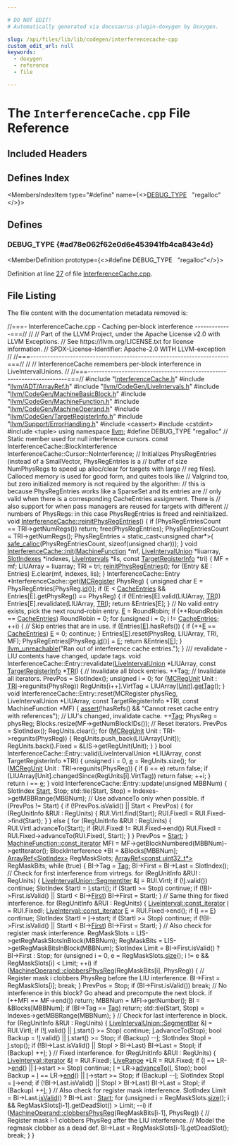 ```yaml
---

# DO NOT EDIT!
# Automatically generated via docusaurus-plugin-doxygen by Doxygen.

slug: /api/files/lib/lib/codegen/interferencecache-cpp
custom_edit_url: null
keywords:
  - doxygen
  - reference
  - file

---
```





# The `InterferenceCache.cpp` File Reference

<DoxygenPage pluginConfig={pluginConfig}>



## Included Headers

<IncludesList>
<IncludesListItem
  filePath="InterferenceCache.h"
  permalink="/docs/api/files/lib/lib/codegen/interferencecache-h"
  isLocal="true" />
<IncludesListItem
  filePath="llvm/ADT/ArrayRef.h"
  permalink="/docs/api/files/include/include/llvm/include/llvm/adt/arrayref-h"
  isLocal="true" />
<IncludesListItem
  filePath="llvm/CodeGen/LiveIntervals.h"
  permalink="/docs/api/files/include/include/llvm/include/llvm/codegen/liveintervals-h"
  isLocal="true" />
<IncludesListItem
  filePath="llvm/CodeGen/MachineBasicBlock.h"
  permalink="/docs/api/files/include/include/llvm/include/llvm/codegen/machinebasicblock-h"
  isLocal="true" />
<IncludesListItem
  filePath="llvm/CodeGen/MachineFunction.h"
  permalink="/docs/api/files/include/include/llvm/include/llvm/codegen/machinefunction-h"
  isLocal="true" />
<IncludesListItem
  filePath="llvm/CodeGen/MachineOperand.h"
  permalink="/docs/api/files/include/include/llvm/include/llvm/codegen/machineoperand-h"
  isLocal="true" />
<IncludesListItem
  filePath="llvm/CodeGen/TargetRegisterInfo.h"
  permalink="/docs/api/files/include/include/llvm/include/llvm/codegen/targetregisterinfo-h"
  isLocal="true" />
<IncludesListItem
  filePath="llvm/Support/ErrorHandling.h"
  permalink="/docs/api/files/include/include/llvm/include/llvm/support/errorhandling-h"
  isLocal="true" />
<IncludesListItem
  filePath="cassert"
  permalink=""
  isLocal="false" />
<IncludesListItem
  filePath="cstdint"
  permalink=""
  isLocal="false" />
<IncludesListItem
  filePath="tuple"
  permalink=""
  isLocal="false" />
</IncludesList>

## Defines Index

<MembersIndex>

<MembersIndexItem
  type="#define"
  name={<><a href="#ad78e062f62e0d6e453941fb4ca843e4d">DEBUG&#95;TYPE</a>&nbsp;&nbsp;&nbsp;&quot;regalloc&quot;</>}>
</MembersIndexItem>

</MembersIndex>


<SectionDefinition>

## Defines

### DEBUG&#95;TYPE {#ad78e062f62e0d6e453941fb4ca843e4d}

<MemberDefinition
  prototype={<>#define DEBUG&#95;TYPE&nbsp;&nbsp;&nbsp;&quot;regalloc&quot;</>}>

Definition at line <a href="#l00027">27</a> of file <a href="/docs/api/files/lib/lib/codegen/interferencecache-cpp">InterferenceCache.cpp</a>.
</MemberDefinition>

</SectionDefinition>

## File Listing

The file content with the documentation metadata removed is:

<ProgramListing>

<Link id="l00001" /><CodeLine lineNumber="1"><Highlight kind="comment">//===- InterferenceCache.cpp - Caching per-block interference -------------===//</Highlight><Highlight kind="normal"></Highlight></CodeLine>
<Link id="l00002" /><CodeLine lineNumber="2"><Highlight kind="normal"></Highlight><Highlight kind="comment">//</Highlight><Highlight kind="normal"></Highlight></CodeLine>
<Link id="l00003" /><CodeLine lineNumber="3"><Highlight kind="normal"></Highlight><Highlight kind="comment">// Part of the LLVM Project, under the Apache License v2.0 with LLVM Exceptions.</Highlight><Highlight kind="normal"></Highlight></CodeLine>
<Link id="l00004" /><CodeLine lineNumber="4"><Highlight kind="normal"></Highlight><Highlight kind="comment">// See https://llvm.org/LICENSE.txt for license information.</Highlight><Highlight kind="normal"></Highlight></CodeLine>
<Link id="l00005" /><CodeLine lineNumber="5"><Highlight kind="normal"></Highlight><Highlight kind="comment">// SPDX-License-Identifier: Apache-2.0 WITH LLVM-exception</Highlight><Highlight kind="normal"></Highlight></CodeLine>
<Link id="l00006" /><CodeLine lineNumber="6"><Highlight kind="normal"></Highlight><Highlight kind="comment">//</Highlight><Highlight kind="normal"></Highlight></CodeLine>
<Link id="l00007" /><CodeLine lineNumber="7"><Highlight kind="normal"></Highlight><Highlight kind="comment">//===----------------------------------------------------------------------===//</Highlight><Highlight kind="normal"></Highlight></CodeLine>
<Link id="l00008" /><CodeLine lineNumber="8"><Highlight kind="normal"></Highlight><Highlight kind="comment">//</Highlight><Highlight kind="normal"></Highlight></CodeLine>
<Link id="l00009" /><CodeLine lineNumber="9"><Highlight kind="normal"></Highlight><Highlight kind="comment">// InterferenceCache remembers per-block interference in LiveIntervalUnions.</Highlight><Highlight kind="normal"></Highlight></CodeLine>
<Link id="l00010" /><CodeLine lineNumber="10"><Highlight kind="normal"></Highlight><Highlight kind="comment">//</Highlight><Highlight kind="normal"></Highlight></CodeLine>
<Link id="l00011" /><CodeLine lineNumber="11"><Highlight kind="normal"></Highlight><Highlight kind="comment">//===----------------------------------------------------------------------===//</Highlight><Highlight kind="normal"></Highlight></CodeLine>
<Link id="l00012" /><CodeLine lineNumber="12"><Highlight kind="normal"></Highlight></CodeLine>
<Link id="l00013" /><CodeLine lineNumber="13"><Highlight kind="normal"></Highlight><Highlight kind="preprocessor">#include &quot;<a href="/docs/api/files/lib/lib/codegen/interferencecache-h">InterferenceCache.h</a>&quot;</Highlight><Highlight kind="normal"></Highlight></CodeLine>
<Link id="l00014" /><CodeLine lineNumber="14"><Highlight kind="normal"></Highlight><Highlight kind="preprocessor">#include &quot;<a href="/docs/api/files/include/include/llvm/include/llvm/adt/arrayref-h">llvm/ADT/ArrayRef.h</a>&quot;</Highlight><Highlight kind="normal"></Highlight></CodeLine>
<Link id="l00015" /><CodeLine lineNumber="15"><Highlight kind="normal"></Highlight><Highlight kind="preprocessor">#include &quot;<a href="/docs/api/files/include/include/llvm/include/llvm/codegen/liveintervals-h">llvm/CodeGen/LiveIntervals.h</a>&quot;</Highlight><Highlight kind="normal"></Highlight></CodeLine>
<Link id="l00016" /><CodeLine lineNumber="16"><Highlight kind="normal"></Highlight><Highlight kind="preprocessor">#include &quot;<a href="/docs/api/files/include/include/llvm/include/llvm/codegen/machinebasicblock-h">llvm/CodeGen/MachineBasicBlock.h</a>&quot;</Highlight><Highlight kind="normal"></Highlight></CodeLine>
<Link id="l00017" /><CodeLine lineNumber="17"><Highlight kind="normal"></Highlight><Highlight kind="preprocessor">#include &quot;<a href="/docs/api/files/include/include/llvm/include/llvm/codegen/machinefunction-h">llvm/CodeGen/MachineFunction.h</a>&quot;</Highlight><Highlight kind="normal"></Highlight></CodeLine>
<Link id="l00018" /><CodeLine lineNumber="18"><Highlight kind="normal"></Highlight><Highlight kind="preprocessor">#include &quot;<a href="/docs/api/files/include/include/llvm/include/llvm/codegen/machineoperand-h">llvm/CodeGen/MachineOperand.h</a>&quot;</Highlight><Highlight kind="normal"></Highlight></CodeLine>
<Link id="l00019" /><CodeLine lineNumber="19"><Highlight kind="normal"></Highlight><Highlight kind="preprocessor">#include &quot;<a href="/docs/api/files/include/include/llvm/include/llvm/codegen/targetregisterinfo-h">llvm/CodeGen/TargetRegisterInfo.h</a>&quot;</Highlight><Highlight kind="normal"></Highlight></CodeLine>
<Link id="l00020" /><CodeLine lineNumber="20"><Highlight kind="normal"></Highlight><Highlight kind="preprocessor">#include &quot;<a href="/docs/api/files/include/include/llvm/include/llvm/support/errorhandling-h">llvm/Support/ErrorHandling.h</a>&quot;</Highlight><Highlight kind="normal"></Highlight></CodeLine>
<Link id="l00021" /><CodeLine lineNumber="21"><Highlight kind="normal"></Highlight><Highlight kind="preprocessor">#include &lt;cassert&gt;</Highlight><Highlight kind="normal"></Highlight></CodeLine>
<Link id="l00022" /><CodeLine lineNumber="22"><Highlight kind="normal"></Highlight><Highlight kind="preprocessor">#include &lt;cstdint&gt;</Highlight><Highlight kind="normal"></Highlight></CodeLine>
<Link id="l00023" /><CodeLine lineNumber="23"><Highlight kind="normal"></Highlight><Highlight kind="preprocessor">#include &lt;tuple&gt;</Highlight><Highlight kind="normal"></Highlight></CodeLine>
<Link id="l00024" /><CodeLine lineNumber="24"><Highlight kind="normal"></Highlight></CodeLine>
<Link id="l00025" /><CodeLine lineNumber="25"><Highlight kind="normal"></Highlight><Highlight kind="keyword">using namespace </Highlight><Highlight kind="normal"><a href="/docs/api/namespaces/llvm">llvm</a>;</Highlight></CodeLine>
<Link id="l00026" /><CodeLine lineNumber="26"><Highlight kind="normal"></Highlight></CodeLine>
<Link id="l00027" /><CodeLine lineNumber="27" lineLink="#ad78e062f62e0d6e453941fb4ca843e4d"><Highlight kind="normal"></Highlight><Highlight kind="preprocessor">#define DEBUG&#95;TYPE &quot;regalloc&quot;</Highlight><Highlight kind="normal"></Highlight></CodeLine>
<Link id="l00028" /><CodeLine lineNumber="28"><Highlight kind="normal"></Highlight></CodeLine>
<Link id="l00029" /><CodeLine lineNumber="29"><Highlight kind="normal"></Highlight><Highlight kind="comment">// Static member used for null interference cursors.</Highlight><Highlight kind="normal"></Highlight></CodeLine>
<Link id="l00030" /><CodeLine lineNumber="30"><Highlight kind="normal"></Highlight><Highlight kind="keyword">const</Highlight><Highlight kind="normal"> InterferenceCache::BlockInterference</Highlight></CodeLine>
<Link id="l00031" /><CodeLine lineNumber="31"><Highlight kind="normal">    InterferenceCache::Cursor::NoInterference;</Highlight></CodeLine>
<Link id="l00032" /><CodeLine lineNumber="32"><Highlight kind="normal"></Highlight></CodeLine>
<Link id="l00033" /><CodeLine lineNumber="33"><Highlight kind="normal"></Highlight><Highlight kind="comment">// Initializes PhysRegEntries (instead of a SmallVector, PhysRegEntries is a</Highlight><Highlight kind="normal"></Highlight></CodeLine>
<Link id="l00034" /><CodeLine lineNumber="34"><Highlight kind="normal"></Highlight><Highlight kind="comment">// buffer of size NumPhysRegs to speed up alloc/clear for targets with large</Highlight><Highlight kind="normal"></Highlight></CodeLine>
<Link id="l00035" /><CodeLine lineNumber="35"><Highlight kind="normal"></Highlight><Highlight kind="comment">// reg files). Calloced memory is used for good form, and quites tools like</Highlight><Highlight kind="normal"></Highlight></CodeLine>
<Link id="l00036" /><CodeLine lineNumber="36"><Highlight kind="normal"></Highlight><Highlight kind="comment">// Valgrind too, but zero initialized memory is not required by the algorithm:</Highlight><Highlight kind="normal"></Highlight></CodeLine>
<Link id="l00037" /><CodeLine lineNumber="37"><Highlight kind="normal"></Highlight><Highlight kind="comment">// this is because PhysRegEntries works like a SparseSet and its entries are</Highlight><Highlight kind="normal"></Highlight></CodeLine>
<Link id="l00038" /><CodeLine lineNumber="38"><Highlight kind="normal"></Highlight><Highlight kind="comment">// only valid when there is a corresponding CacheEntries assignment. There is</Highlight><Highlight kind="normal"></Highlight></CodeLine>
<Link id="l00039" /><CodeLine lineNumber="39"><Highlight kind="normal"></Highlight><Highlight kind="comment">// also support for when pass managers are reused for targets with different</Highlight><Highlight kind="normal"></Highlight></CodeLine>
<Link id="l00040" /><CodeLine lineNumber="40"><Highlight kind="normal"></Highlight><Highlight kind="comment">// numbers of PhysRegs: in this case PhysRegEntries is freed and reinitialized.</Highlight><Highlight kind="normal"></Highlight></CodeLine>
<Link id="l00041" /><CodeLine lineNumber="41" lineLink="/docs/api/classes/llvm/interferencecache/#af1a19bc192cf5ea4d588d0113d21da70"><Highlight kind="normal"></Highlight><Highlight kind="keywordtype">void</Highlight><Highlight kind="normal"> <a href="/docs/api/classes/llvm/interferencecache/#af1a19bc192cf5ea4d588d0113d21da70">InterferenceCache::reinitPhysRegEntries</a>() &#123;</Highlight></CodeLine>
<Link id="l00042" /><CodeLine lineNumber="42"><Highlight kind="normal">  </Highlight><Highlight kind="keywordflow">if</Highlight><Highlight kind="normal"> (PhysRegEntriesCount == TRI-&gt;getNumRegs()) </Highlight><Highlight kind="keywordflow">return</Highlight><Highlight kind="normal">;</Highlight></CodeLine>
<Link id="l00043" /><CodeLine lineNumber="43"><Highlight kind="normal">  free(PhysRegEntries);</Highlight></CodeLine>
<Link id="l00044" /><CodeLine lineNumber="44"><Highlight kind="normal">  PhysRegEntriesCount = TRI-&gt;getNumRegs();</Highlight></CodeLine>
<Link id="l00045" /><CodeLine lineNumber="45"><Highlight kind="normal">  PhysRegEntries = </Highlight><Highlight kind="keyword">static&#95;cast&lt;</Highlight><Highlight kind="keywordtype">unsigned</Highlight><Highlight kind="normal"> </Highlight><Highlight kind="keywordtype">char</Highlight><Highlight kind="normal">&#42;</Highlight><Highlight kind="keyword">&gt;</Highlight><Highlight kind="normal">(</Highlight></CodeLine>
<Link id="l00046" /><CodeLine lineNumber="46"><Highlight kind="normal">      <a href="/docs/api/namespaces/llvm/#a53b2f25342c49b78f06fbec9cf7fe644">safe&#95;calloc</a>(PhysRegEntriesCount, </Highlight><Highlight kind="keyword">sizeof</Highlight><Highlight kind="normal">(</Highlight><Highlight kind="keywordtype">unsigned</Highlight><Highlight kind="normal"> </Highlight><Highlight kind="keywordtype">char</Highlight><Highlight kind="normal">)));</Highlight></CodeLine>
<Link id="l00047" /><CodeLine lineNumber="47"><Highlight kind="normal">&#125;</Highlight></CodeLine>
<Link id="l00048" /><CodeLine lineNumber="48"><Highlight kind="normal"></Highlight></CodeLine>
<Link id="l00049" /><CodeLine lineNumber="49" lineLink="/docs/api/classes/llvm/interferencecache/#ab38709b6381c94c86009803845a1012d"><Highlight kind="normal"></Highlight><Highlight kind="keywordtype">void</Highlight><Highlight kind="normal"> <a href="/docs/api/classes/llvm/interferencecache/#ab38709b6381c94c86009803845a1012d">InterferenceCache::init</a>(<a href="/docs/api/classes/llvm/machinefunction">MachineFunction</a> &#42;mf,</Highlight></CodeLine>
<Link id="l00050" /><CodeLine lineNumber="50"><Highlight kind="normal">                             <a href="/docs/api/classes/llvm/liveintervalunion">LiveIntervalUnion</a> &#42;liuarray,</Highlight></CodeLine>
<Link id="l00051" /><CodeLine lineNumber="51"><Highlight kind="normal">                             <a href="/docs/api/classes/llvm/slotindexes">SlotIndexes</a> &#42;indexes,</Highlight></CodeLine>
<Link id="l00052" /><CodeLine lineNumber="52"><Highlight kind="normal">                             <a href="/docs/api/classes/llvm/liveintervals">LiveIntervals</a> &#42;lis,</Highlight></CodeLine>
<Link id="l00053" /><CodeLine lineNumber="53"><Highlight kind="normal">                             </Highlight><Highlight kind="keyword">const</Highlight><Highlight kind="normal"> <a href="/docs/api/classes/llvm/targetregisterinfo">TargetRegisterInfo</a> &#42;tri) &#123;</Highlight></CodeLine>
<Link id="l00054" /><CodeLine lineNumber="54"><Highlight kind="normal">  MF = mf;</Highlight></CodeLine>
<Link id="l00055" /><CodeLine lineNumber="55"><Highlight kind="normal">  LIUArray = liuarray;</Highlight></CodeLine>
<Link id="l00056" /><CodeLine lineNumber="56"><Highlight kind="normal">  TRI = tri;</Highlight></CodeLine>
<Link id="l00057" /><CodeLine lineNumber="57"><Highlight kind="normal">  <a href="/docs/api/classes/llvm/interferencecache/#af1a19bc192cf5ea4d588d0113d21da70">reinitPhysRegEntries</a>();</Highlight></CodeLine>
<Link id="l00058" /><CodeLine lineNumber="58"><Highlight kind="normal">  </Highlight><Highlight kind="keywordflow">for</Highlight><Highlight kind="normal"> (Entry &amp;E : Entries)</Highlight></CodeLine>
<Link id="l00059" /><CodeLine lineNumber="59"><Highlight kind="normal">    E.clear(mf, indexes, lis);</Highlight></CodeLine>
<Link id="l00060" /><CodeLine lineNumber="60"><Highlight kind="normal">&#125;</Highlight></CodeLine>
<Link id="l00061" /><CodeLine lineNumber="61"><Highlight kind="normal"></Highlight></CodeLine>
<Link id="l00062" /><CodeLine lineNumber="62"><Highlight kind="normal">InterferenceCache::Entry &#42;InterferenceCache::get(<a href="/docs/api/classes/llvm/mcregister">MCRegister</a> PhysReg) &#123;</Highlight></CodeLine>
<Link id="l00063" /><CodeLine lineNumber="63"><Highlight kind="normal">  </Highlight><Highlight kind="keywordtype">unsigned</Highlight><Highlight kind="normal"> </Highlight><Highlight kind="keywordtype">char</Highlight><Highlight kind="normal"> E = PhysRegEntries&#91;PhysReg.<a href="/docs/api/classes/llvm/mcregister/#af8403cc977c65b910e618ebcb6a12c32">id</a>()&#93;;</Highlight></CodeLine>
<Link id="l00064" /><CodeLine lineNumber="64"><Highlight kind="normal">  </Highlight><Highlight kind="keywordflow">if</Highlight><Highlight kind="normal"> (E &lt; <a href="/docs/api/files/lib/lib/transforms/lib/transforms/utils/codelayout-cpp/#af31ae8dde941bfd375efe1a73c3fe173">CacheEntries</a> &amp;&amp; Entries&#91;E&#93;.getPhysReg() == PhysReg) &#123;</Highlight></CodeLine>
<Link id="l00065" /><CodeLine lineNumber="65"><Highlight kind="normal">    </Highlight><Highlight kind="keywordflow">if</Highlight><Highlight kind="normal"> (!Entries&#91;E&#93;.valid(LIUArray, <a href="/docs/api/files/lib/lib/codegen/machinesink-cpp/#a0f36ed1bc17fc1aa97fe291c439a0698">TRI</a>))</Highlight></CodeLine>
<Link id="l00066" /><CodeLine lineNumber="66"><Highlight kind="normal">      Entries&#91;E&#93;.revalidate(LIUArray, <a href="/docs/api/files/lib/lib/codegen/machinesink-cpp/#a0f36ed1bc17fc1aa97fe291c439a0698">TRI</a>);</Highlight></CodeLine>
<Link id="l00067" /><CodeLine lineNumber="67"><Highlight kind="normal">    </Highlight><Highlight kind="keywordflow">return</Highlight><Highlight kind="normal"> &amp;Entries&#91;E&#93;;</Highlight></CodeLine>
<Link id="l00068" /><CodeLine lineNumber="68"><Highlight kind="normal">  &#125;</Highlight></CodeLine>
<Link id="l00069" /><CodeLine lineNumber="69"><Highlight kind="normal">  </Highlight><Highlight kind="comment">// No valid entry exists, pick the next round-robin entry.</Highlight><Highlight kind="normal"></Highlight></CodeLine>
<Link id="l00070" /><CodeLine lineNumber="70"><Highlight kind="normal">  <a href="/docs/api/files/lib/lib/ir/builtingcs-cpp/#abb2b3a60ccc38a28239e19a1646e0c8a">E</a> = RoundRobin;</Highlight></CodeLine>
<Link id="l00071" /><CodeLine lineNumber="71"><Highlight kind="normal">  </Highlight><Highlight kind="keywordflow">if</Highlight><Highlight kind="normal"> (++RoundRobin == <a href="/docs/api/files/lib/lib/transforms/lib/transforms/utils/codelayout-cpp/#af31ae8dde941bfd375efe1a73c3fe173">CacheEntries</a>)</Highlight></CodeLine>
<Link id="l00072" /><CodeLine lineNumber="72"><Highlight kind="normal">    RoundRobin = 0;</Highlight></CodeLine>
<Link id="l00073" /><CodeLine lineNumber="73"><Highlight kind="normal">  </Highlight><Highlight kind="keywordflow">for</Highlight><Highlight kind="normal"> (</Highlight><Highlight kind="keywordtype">unsigned</Highlight><Highlight kind="normal"> i = 0; i != <a href="/docs/api/files/lib/lib/transforms/lib/transforms/utils/codelayout-cpp/#af31ae8dde941bfd375efe1a73c3fe173">CacheEntries</a>; ++i) &#123;</Highlight></CodeLine>
<Link id="l00074" /><CodeLine lineNumber="74"><Highlight kind="normal">    </Highlight><Highlight kind="comment">// Skip entries that are in use.</Highlight><Highlight kind="normal"></Highlight></CodeLine>
<Link id="l00075" /><CodeLine lineNumber="75"><Highlight kind="normal">    </Highlight><Highlight kind="keywordflow">if</Highlight><Highlight kind="normal"> (Entries&#91;<a href="/docs/api/files/lib/lib/ir/builtingcs-cpp/#abb2b3a60ccc38a28239e19a1646e0c8a">E</a>&#93;.hasRefs()) &#123;</Highlight></CodeLine>
<Link id="l00076" /><CodeLine lineNumber="76"><Highlight kind="normal">      </Highlight><Highlight kind="keywordflow">if</Highlight><Highlight kind="normal"> (++<a href="/docs/api/files/lib/lib/ir/builtingcs-cpp/#abb2b3a60ccc38a28239e19a1646e0c8a">E</a> == <a href="/docs/api/files/lib/lib/transforms/lib/transforms/utils/codelayout-cpp/#af31ae8dde941bfd375efe1a73c3fe173">CacheEntries</a>)</Highlight></CodeLine>
<Link id="l00077" /><CodeLine lineNumber="77"><Highlight kind="normal">        <a href="/docs/api/files/lib/lib/ir/builtingcs-cpp/#abb2b3a60ccc38a28239e19a1646e0c8a">E</a> = 0;</Highlight></CodeLine>
<Link id="l00078" /><CodeLine lineNumber="78"><Highlight kind="normal">      </Highlight><Highlight kind="keywordflow">continue</Highlight><Highlight kind="normal">;</Highlight></CodeLine>
<Link id="l00079" /><CodeLine lineNumber="79"><Highlight kind="normal">    &#125;</Highlight></CodeLine>
<Link id="l00080" /><CodeLine lineNumber="80"><Highlight kind="normal">    Entries&#91;<a href="/docs/api/files/lib/lib/ir/builtingcs-cpp/#abb2b3a60ccc38a28239e19a1646e0c8a">E</a>&#93;.reset(PhysReg, LIUArray, TRI, MF);</Highlight></CodeLine>
<Link id="l00081" /><CodeLine lineNumber="81"><Highlight kind="normal">    PhysRegEntries&#91;PhysReg.<a href="/docs/api/classes/llvm/mcregister/#af8403cc977c65b910e618ebcb6a12c32">id</a>()&#93; = <a href="/docs/api/files/lib/lib/ir/builtingcs-cpp/#abb2b3a60ccc38a28239e19a1646e0c8a">E</a>;</Highlight></CodeLine>
<Link id="l00082" /><CodeLine lineNumber="82"><Highlight kind="normal">    </Highlight><Highlight kind="keywordflow">return</Highlight><Highlight kind="normal"> &amp;Entries&#91;<a href="/docs/api/files/lib/lib/ir/builtingcs-cpp/#abb2b3a60ccc38a28239e19a1646e0c8a">E</a>&#93;;</Highlight></CodeLine>
<Link id="l00083" /><CodeLine lineNumber="83"><Highlight kind="normal">  &#125;</Highlight></CodeLine>
<Link id="l00084" /><CodeLine lineNumber="84"><Highlight kind="normal">  <a href="/docs/api/files/include/include/llvm/include/llvm/support/errorhandling-h/#ace243f5c25697a1107cce46626b3dc94">llvm&#95;unreachable</a>(</Highlight><Highlight kind="stringliteral">&quot;Ran out of interference cache entries.&quot;</Highlight><Highlight kind="normal">);</Highlight></CodeLine>
<Link id="l00085" /><CodeLine lineNumber="85"><Highlight kind="normal">&#125;</Highlight></CodeLine>
<Link id="l00086" /><CodeLine lineNumber="86"><Highlight kind="normal"></Highlight><Highlight kind="comment"></Highlight></CodeLine>
<Link id="l00087" /><CodeLine lineNumber="87"><Highlight kind="comment">/// revalidate - LIU contents have changed, update tags.</Highlight><Highlight kind="normal"></Highlight></CodeLine>
<Link id="l00088" /><CodeLine lineNumber="88"><Highlight kind="normal"></Highlight><Highlight kind="keywordtype">void</Highlight><Highlight kind="normal"> InterferenceCache::Entry::revalidate(<a href="/docs/api/classes/llvm/liveintervalunion">LiveIntervalUnion</a> &#42;LIUArray,</Highlight></CodeLine>
<Link id="l00089" /><CodeLine lineNumber="89"><Highlight kind="normal">                                          </Highlight><Highlight kind="keyword">const</Highlight><Highlight kind="normal"> <a href="/docs/api/classes/llvm/targetregisterinfo">TargetRegisterInfo</a> &#42;<a href="/docs/api/files/lib/lib/codegen/machinesink-cpp/#a0f36ed1bc17fc1aa97fe291c439a0698">TRI</a>) &#123;</Highlight></CodeLine>
<Link id="l00090" /><CodeLine lineNumber="90"><Highlight kind="normal">  </Highlight><Highlight kind="comment">// Invalidate all block entries.</Highlight><Highlight kind="normal"></Highlight></CodeLine>
<Link id="l00091" /><CodeLine lineNumber="91"><Highlight kind="normal">  ++Tag;</Highlight></CodeLine>
<Link id="l00092" /><CodeLine lineNumber="92"><Highlight kind="normal">  </Highlight><Highlight kind="comment">// Invalidate all iterators.</Highlight><Highlight kind="normal"></Highlight></CodeLine>
<Link id="l00093" /><CodeLine lineNumber="93"><Highlight kind="normal">  PrevPos = SlotIndex();</Highlight></CodeLine>
<Link id="l00094" /><CodeLine lineNumber="94"><Highlight kind="normal">  </Highlight><Highlight kind="keywordtype">unsigned</Highlight><Highlight kind="normal"> i = 0;</Highlight></CodeLine>
<Link id="l00095" /><CodeLine lineNumber="95"><Highlight kind="normal">  </Highlight><Highlight kind="keywordflow">for</Highlight><Highlight kind="normal"> (<a href="/docs/api/namespaces/llvm/#a8adc81fee7f9e66260dd2b626660c9c9">MCRegUnit</a> Unit : <a href="/docs/api/files/lib/lib/codegen/machinesink-cpp/#a0f36ed1bc17fc1aa97fe291c439a0698">TRI</a>-&gt;regunits(PhysReg))</Highlight></CodeLine>
<Link id="l00096" /><CodeLine lineNumber="96"><Highlight kind="normal">    RegUnits&#91;i++&#93;.VirtTag = LIUArray&#91;<a href="/docs/api/namespaces/anonymous-rustdemangle-cpp-/#a76a6de3bfe4b34e80479b5139aae1ab7a19c562a36aeb455d09534f93b4f5236f">Unit</a>&#93;.<a href="/docs/api/classes/llvm/liveintervalunion/#a9c0a608cb0e8173b6521c236f9b52740">getTag</a>();</Highlight></CodeLine>
<Link id="l00097" /><CodeLine lineNumber="97"><Highlight kind="normal">&#125;</Highlight></CodeLine>
<Link id="l00098" /><CodeLine lineNumber="98"><Highlight kind="normal"></Highlight></CodeLine>
<Link id="l00099" /><CodeLine lineNumber="99"><Highlight kind="normal"></Highlight><Highlight kind="keywordtype">void</Highlight><Highlight kind="normal"> InterferenceCache::Entry::reset(MCRegister physReg,</Highlight></CodeLine>
<Link id="l00100" /><CodeLine lineNumber="100"><Highlight kind="normal">                                     LiveIntervalUnion &#42;LIUArray,</Highlight></CodeLine>
<Link id="l00101" /><CodeLine lineNumber="101"><Highlight kind="normal">                                     </Highlight><Highlight kind="keyword">const</Highlight><Highlight kind="normal"> TargetRegisterInfo &#42;TRI,</Highlight></CodeLine>
<Link id="l00102" /><CodeLine lineNumber="102"><Highlight kind="normal">                                     </Highlight><Highlight kind="keyword">const</Highlight><Highlight kind="normal"> MachineFunction &#42;MF) &#123;</Highlight></CodeLine>
<Link id="l00103" /><CodeLine lineNumber="103"><Highlight kind="normal">  <a href="/docs/api/files/lib/lib/target/lib/target/amdgpu/silowercontrolflow-cpp/#a4868c5d81c5ccc98c47aeab6244346a0">assert</a>(!hasRefs() &amp;&amp; </Highlight><Highlight kind="stringliteral">&quot;Cannot reset cache entry with references&quot;</Highlight><Highlight kind="normal">);</Highlight></CodeLine>
<Link id="l00104" /><CodeLine lineNumber="104"><Highlight kind="normal">  </Highlight><Highlight kind="comment">// LIU&#39;s changed, invalidate cache.</Highlight><Highlight kind="normal"></Highlight></CodeLine>
<Link id="l00105" /><CodeLine lineNumber="105"><Highlight kind="normal">  ++<a href="/docs/api/namespaces/llvm/#ac226f3d2b9ca090171a8e0a8cb92c343ac101058e7ea21bbbf2a5ac893088e90b">Tag</a>;</Highlight></CodeLine>
<Link id="l00106" /><CodeLine lineNumber="106"><Highlight kind="normal">  PhysReg = physReg;</Highlight></CodeLine>
<Link id="l00107" /><CodeLine lineNumber="107"><Highlight kind="normal">  Blocks.resize(MF-&gt;getNumBlockIDs());</Highlight></CodeLine>
<Link id="l00108" /><CodeLine lineNumber="108"><Highlight kind="normal"></Highlight></CodeLine>
<Link id="l00109" /><CodeLine lineNumber="109"><Highlight kind="normal">  </Highlight><Highlight kind="comment">// Reset iterators.</Highlight><Highlight kind="normal"></Highlight></CodeLine>
<Link id="l00110" /><CodeLine lineNumber="110"><Highlight kind="normal">  PrevPos = SlotIndex();</Highlight></CodeLine>
<Link id="l00111" /><CodeLine lineNumber="111"><Highlight kind="normal">  RegUnits.clear();</Highlight></CodeLine>
<Link id="l00112" /><CodeLine lineNumber="112"><Highlight kind="normal">  </Highlight><Highlight kind="keywordflow">for</Highlight><Highlight kind="normal"> (<a href="/docs/api/namespaces/llvm/#a8adc81fee7f9e66260dd2b626660c9c9">MCRegUnit</a> Unit : TRI-&gt;regunits(PhysReg)) &#123;</Highlight></CodeLine>
<Link id="l00113" /><CodeLine lineNumber="113"><Highlight kind="normal">    RegUnits.push&#95;back(LIUArray&#91;Unit&#93;);</Highlight></CodeLine>
<Link id="l00114" /><CodeLine lineNumber="114"><Highlight kind="normal">    RegUnits.back().Fixed = &amp;LIS-&gt;getRegUnit(Unit);</Highlight></CodeLine>
<Link id="l00115" /><CodeLine lineNumber="115"><Highlight kind="normal">  &#125;</Highlight></CodeLine>
<Link id="l00116" /><CodeLine lineNumber="116"><Highlight kind="normal">&#125;</Highlight></CodeLine>
<Link id="l00117" /><CodeLine lineNumber="117"><Highlight kind="normal"></Highlight></CodeLine>
<Link id="l00118" /><CodeLine lineNumber="118"><Highlight kind="normal"></Highlight><Highlight kind="keywordtype">bool</Highlight><Highlight kind="normal"> InterferenceCache::Entry::valid(LiveIntervalUnion &#42;LIUArray,</Highlight></CodeLine>
<Link id="l00119" /><CodeLine lineNumber="119"><Highlight kind="normal">                                     </Highlight><Highlight kind="keyword">const</Highlight><Highlight kind="normal"> TargetRegisterInfo &#42;TRI) &#123;</Highlight></CodeLine>
<Link id="l00120" /><CodeLine lineNumber="120"><Highlight kind="normal">  </Highlight><Highlight kind="keywordtype">unsigned</Highlight><Highlight kind="normal"> i = 0, <a href="/docs/api/namespaces/llvm/numbers/#a92f4283d4e0e2ea1776894b3ae93640f">e</a> = RegUnits.size();</Highlight></CodeLine>
<Link id="l00121" /><CodeLine lineNumber="121"><Highlight kind="normal">  </Highlight><Highlight kind="keywordflow">for</Highlight><Highlight kind="normal"> (<a href="/docs/api/namespaces/llvm/#a8adc81fee7f9e66260dd2b626660c9c9">MCRegUnit</a> Unit : TRI-&gt;regunits(PhysReg)) &#123;</Highlight></CodeLine>
<Link id="l00122" /><CodeLine lineNumber="122"><Highlight kind="normal">    </Highlight><Highlight kind="keywordflow">if</Highlight><Highlight kind="normal"> (i == e)</Highlight></CodeLine>
<Link id="l00123" /><CodeLine lineNumber="123"><Highlight kind="normal">      </Highlight><Highlight kind="keywordflow">return</Highlight><Highlight kind="normal"> </Highlight><Highlight kind="keyword">false</Highlight><Highlight kind="normal">;</Highlight></CodeLine>
<Link id="l00124" /><CodeLine lineNumber="124"><Highlight kind="normal">    </Highlight><Highlight kind="keywordflow">if</Highlight><Highlight kind="normal"> (LIUArray&#91;Unit&#93;.changedSince(RegUnits&#91;i&#93;.VirtTag))</Highlight></CodeLine>
<Link id="l00125" /><CodeLine lineNumber="125"><Highlight kind="normal">      </Highlight><Highlight kind="keywordflow">return</Highlight><Highlight kind="normal"> </Highlight><Highlight kind="keyword">false</Highlight><Highlight kind="normal">;</Highlight></CodeLine>
<Link id="l00126" /><CodeLine lineNumber="126"><Highlight kind="normal">    ++i;</Highlight></CodeLine>
<Link id="l00127" /><CodeLine lineNumber="127"><Highlight kind="normal">  &#125;</Highlight></CodeLine>
<Link id="l00128" /><CodeLine lineNumber="128"><Highlight kind="normal">  </Highlight><Highlight kind="keywordflow">return</Highlight><Highlight kind="normal"> i == <a href="/docs/api/namespaces/llvm/numbers/#a92f4283d4e0e2ea1776894b3ae93640f">e</a>;</Highlight></CodeLine>
<Link id="l00129" /><CodeLine lineNumber="129"><Highlight kind="normal">&#125;</Highlight></CodeLine>
<Link id="l00130" /><CodeLine lineNumber="130"><Highlight kind="normal"></Highlight></CodeLine>
<Link id="l00131" /><CodeLine lineNumber="131"><Highlight kind="normal"></Highlight><Highlight kind="keywordtype">void</Highlight><Highlight kind="normal"> InterferenceCache::Entry::update(</Highlight><Highlight kind="keywordtype">unsigned</Highlight><Highlight kind="normal"> MBBNum) &#123;</Highlight></CodeLine>
<Link id="l00132" /><CodeLine lineNumber="132"><Highlight kind="normal">  SlotIndex <a href="/docs/api/namespaces/llvm/memprof/#abee3ddc7c6eb611a3b96fb69489c81caaa6122a65eaa676f700ae68d393054a37">Start</a>, Stop;</Highlight></CodeLine>
<Link id="l00133" /><CodeLine lineNumber="133"><Highlight kind="normal">  std::tie(Start, Stop) = Indexes-&gt;getMBBRange(MBBNum);</Highlight></CodeLine>
<Link id="l00134" /><CodeLine lineNumber="134"><Highlight kind="normal"></Highlight></CodeLine>
<Link id="l00135" /><CodeLine lineNumber="135"><Highlight kind="normal">  </Highlight><Highlight kind="comment">// Use advanceTo only when possible.</Highlight><Highlight kind="normal"></Highlight></CodeLine>
<Link id="l00136" /><CodeLine lineNumber="136"><Highlight kind="normal">  </Highlight><Highlight kind="keywordflow">if</Highlight><Highlight kind="normal"> (PrevPos != Start) &#123;</Highlight></CodeLine>
<Link id="l00137" /><CodeLine lineNumber="137"><Highlight kind="normal">    </Highlight><Highlight kind="keywordflow">if</Highlight><Highlight kind="normal"> (!PrevPos.isValid() || Start &lt; PrevPos) &#123;</Highlight></CodeLine>
<Link id="l00138" /><CodeLine lineNumber="138"><Highlight kind="normal">      </Highlight><Highlight kind="keywordflow">for</Highlight><Highlight kind="normal"> (RegUnitInfo &amp;RUI : RegUnits) &#123;</Highlight></CodeLine>
<Link id="l00139" /><CodeLine lineNumber="139"><Highlight kind="normal">        RUI.VirtI.find(Start);</Highlight></CodeLine>
<Link id="l00140" /><CodeLine lineNumber="140"><Highlight kind="normal">        RUI.FixedI = RUI.Fixed-&gt;find(Start);</Highlight></CodeLine>
<Link id="l00141" /><CodeLine lineNumber="141"><Highlight kind="normal">      &#125;</Highlight></CodeLine>
<Link id="l00142" /><CodeLine lineNumber="142"><Highlight kind="normal">    &#125; </Highlight><Highlight kind="keywordflow">else</Highlight><Highlight kind="normal"> &#123;</Highlight></CodeLine>
<Link id="l00143" /><CodeLine lineNumber="143"><Highlight kind="normal">      </Highlight><Highlight kind="keywordflow">for</Highlight><Highlight kind="normal"> (RegUnitInfo &amp;RUI : RegUnits) &#123;</Highlight></CodeLine>
<Link id="l00144" /><CodeLine lineNumber="144"><Highlight kind="normal">        RUI.VirtI.advanceTo(Start);</Highlight></CodeLine>
<Link id="l00145" /><CodeLine lineNumber="145"><Highlight kind="normal">        </Highlight><Highlight kind="keywordflow">if</Highlight><Highlight kind="normal"> (RUI.FixedI != RUI.Fixed-&gt;end())</Highlight></CodeLine>
<Link id="l00146" /><CodeLine lineNumber="146"><Highlight kind="normal">          RUI.FixedI = RUI.Fixed-&gt;advanceTo(RUI.FixedI, Start);</Highlight></CodeLine>
<Link id="l00147" /><CodeLine lineNumber="147"><Highlight kind="normal">      &#125;</Highlight></CodeLine>
<Link id="l00148" /><CodeLine lineNumber="148"><Highlight kind="normal">    &#125;</Highlight></CodeLine>
<Link id="l00149" /><CodeLine lineNumber="149"><Highlight kind="normal">    PrevPos = <a href="/docs/api/namespaces/llvm/memprof/#abee3ddc7c6eb611a3b96fb69489c81caaa6122a65eaa676f700ae68d393054a37">Start</a>;</Highlight></CodeLine>
<Link id="l00150" /><CodeLine lineNumber="150"><Highlight kind="normal">  &#125;</Highlight></CodeLine>
<Link id="l00151" /><CodeLine lineNumber="151"><Highlight kind="normal"></Highlight></CodeLine>
<Link id="l00152" /><CodeLine lineNumber="152"><Highlight kind="normal">  <a href="/docs/api/classes/llvm/machinefunction/#af89a78f6f46ba224b331fa0066737526">MachineFunction::const&#95;iterator</a> MFI =</Highlight></CodeLine>
<Link id="l00153" /><CodeLine lineNumber="153"><Highlight kind="normal">      MF-&gt;getBlockNumbered(MBBNum)-&gt;getIterator();</Highlight></CodeLine>
<Link id="l00154" /><CodeLine lineNumber="154"><Highlight kind="normal">  BlockInterference &#42;BI = &amp;Blocks&#91;MBBNum&#93;;</Highlight></CodeLine>
<Link id="l00155" /><CodeLine lineNumber="155"><Highlight kind="normal">  <a href="/docs/api/namespaces/llvm/#ab9c6b351507d3c0730f4290919d43a12">ArrayRef&lt;SlotIndex&gt;</a> RegMaskSlots;</Highlight></CodeLine>
<Link id="l00156" /><CodeLine lineNumber="156"><Highlight kind="normal">  <a href="/docs/api/namespaces/llvm/#ab9c6b351507d3c0730f4290919d43a12">ArrayRef&lt;const uint32&#95;t&#42;&gt;</a> RegMaskBits;</Highlight></CodeLine>
<Link id="l00157" /><CodeLine lineNumber="157"><Highlight kind="normal">  </Highlight><Highlight kind="keywordflow">while</Highlight><Highlight kind="normal"> (</Highlight><Highlight kind="keyword">true</Highlight><Highlight kind="normal">) &#123;</Highlight></CodeLine>
<Link id="l00158" /><CodeLine lineNumber="158"><Highlight kind="normal">    BI-&gt;Tag = <a href="/docs/api/namespaces/llvm/#ac226f3d2b9ca090171a8e0a8cb92c343ac101058e7ea21bbbf2a5ac893088e90b">Tag</a>;</Highlight></CodeLine>
<Link id="l00159" /><CodeLine lineNumber="159"><Highlight kind="normal">    BI-&gt;First = BI-&gt;Last = SlotIndex();</Highlight></CodeLine>
<Link id="l00160" /><CodeLine lineNumber="160"><Highlight kind="normal"></Highlight></CodeLine>
<Link id="l00161" /><CodeLine lineNumber="161"><Highlight kind="normal">    </Highlight><Highlight kind="comment">// Check for first interference from virtregs.</Highlight><Highlight kind="normal"></Highlight></CodeLine>
<Link id="l00162" /><CodeLine lineNumber="162"><Highlight kind="normal">    </Highlight><Highlight kind="keywordflow">for</Highlight><Highlight kind="normal"> (RegUnitInfo &amp;RUI : RegUnits) &#123;</Highlight></CodeLine>
<Link id="l00163" /><CodeLine lineNumber="163"><Highlight kind="normal">      <a href="/docs/api/classes/llvm/liveintervalunion/#a955fe64963e97f1356746fbce9baeb84">LiveIntervalUnion::SegmentIter</a> &amp;<a href="/docs/api/files/lib/lib/support/md5-cpp/#ac0eafdc9ee161b71e7af98af736952fd">I</a> = RUI.VirtI;</Highlight></CodeLine>
<Link id="l00164" /><CodeLine lineNumber="164"><Highlight kind="normal">      </Highlight><Highlight kind="keywordflow">if</Highlight><Highlight kind="normal"> (!<a href="/docs/api/files/lib/lib/support/md5-cpp/#ac0eafdc9ee161b71e7af98af736952fd">I</a>.valid())</Highlight></CodeLine>
<Link id="l00165" /><CodeLine lineNumber="165"><Highlight kind="normal">        </Highlight><Highlight kind="keywordflow">continue</Highlight><Highlight kind="normal">;</Highlight></CodeLine>
<Link id="l00166" /><CodeLine lineNumber="166"><Highlight kind="normal">      SlotIndex StartI = <a href="/docs/api/files/lib/lib/support/md5-cpp/#ac0eafdc9ee161b71e7af98af736952fd">I</a>.start();</Highlight></CodeLine>
<Link id="l00167" /><CodeLine lineNumber="167"><Highlight kind="normal">      </Highlight><Highlight kind="keywordflow">if</Highlight><Highlight kind="normal"> (StartI &gt;= Stop)</Highlight></CodeLine>
<Link id="l00168" /><CodeLine lineNumber="168"><Highlight kind="normal">        </Highlight><Highlight kind="keywordflow">continue</Highlight><Highlight kind="normal">;</Highlight></CodeLine>
<Link id="l00169" /><CodeLine lineNumber="169"><Highlight kind="normal">      </Highlight><Highlight kind="keywordflow">if</Highlight><Highlight kind="normal"> (!BI-&gt;First.isValid() || StartI &lt; BI-&gt;<a href="/docs/api/namespaces/llvm/#a9eb4f5b98b70ee4fab9614ed58282c1fa7fb55ed0b7a30342ba6da306428cae04">First</a>)</Highlight></CodeLine>
<Link id="l00170" /><CodeLine lineNumber="170"><Highlight kind="normal">        BI-&gt;First = StartI;</Highlight></CodeLine>
<Link id="l00171" /><CodeLine lineNumber="171"><Highlight kind="normal">    &#125;</Highlight></CodeLine>
<Link id="l00172" /><CodeLine lineNumber="172"><Highlight kind="normal"></Highlight></CodeLine>
<Link id="l00173" /><CodeLine lineNumber="173"><Highlight kind="normal">    </Highlight><Highlight kind="comment">// Same thing for fixed interference.</Highlight><Highlight kind="normal"></Highlight></CodeLine>
<Link id="l00174" /><CodeLine lineNumber="174"><Highlight kind="normal">    </Highlight><Highlight kind="keywordflow">for</Highlight><Highlight kind="normal"> (RegUnitInfo &amp;RUI : RegUnits) &#123;</Highlight></CodeLine>
<Link id="l00175" /><CodeLine lineNumber="175"><Highlight kind="normal">      <a href="/docs/api/classes/llvm/liverange/#a3fc869c7f6d53c3fbb4e572b7821dd05">LiveInterval::const&#95;iterator</a> <a href="/docs/api/files/lib/lib/support/md5-cpp/#ac0eafdc9ee161b71e7af98af736952fd">I</a> = RUI.FixedI;</Highlight></CodeLine>
<Link id="l00176" /><CodeLine lineNumber="176"><Highlight kind="normal">      <a href="/docs/api/classes/llvm/liverange/#a3fc869c7f6d53c3fbb4e572b7821dd05">LiveInterval::const&#95;iterator</a> <a href="/docs/api/files/lib/lib/ir/builtingcs-cpp/#abb2b3a60ccc38a28239e19a1646e0c8a">E</a> = RUI.Fixed-&gt;end();</Highlight></CodeLine>
<Link id="l00177" /><CodeLine lineNumber="177"><Highlight kind="normal">      </Highlight><Highlight kind="keywordflow">if</Highlight><Highlight kind="normal"> (<a href="/docs/api/files/lib/lib/support/md5-cpp/#ac0eafdc9ee161b71e7af98af736952fd">I</a> == <a href="/docs/api/files/lib/lib/ir/builtingcs-cpp/#abb2b3a60ccc38a28239e19a1646e0c8a">E</a>)</Highlight></CodeLine>
<Link id="l00178" /><CodeLine lineNumber="178"><Highlight kind="normal">        </Highlight><Highlight kind="keywordflow">continue</Highlight><Highlight kind="normal">;</Highlight></CodeLine>
<Link id="l00179" /><CodeLine lineNumber="179"><Highlight kind="normal">      SlotIndex StartI = <a href="/docs/api/files/lib/lib/support/md5-cpp/#ac0eafdc9ee161b71e7af98af736952fd">I</a>-&gt;start;</Highlight></CodeLine>
<Link id="l00180" /><CodeLine lineNumber="180"><Highlight kind="normal">      </Highlight><Highlight kind="keywordflow">if</Highlight><Highlight kind="normal"> (StartI &gt;= Stop)</Highlight></CodeLine>
<Link id="l00181" /><CodeLine lineNumber="181"><Highlight kind="normal">        </Highlight><Highlight kind="keywordflow">continue</Highlight><Highlight kind="normal">;</Highlight></CodeLine>
<Link id="l00182" /><CodeLine lineNumber="182"><Highlight kind="normal">      </Highlight><Highlight kind="keywordflow">if</Highlight><Highlight kind="normal"> (!BI-&gt;First.isValid() || StartI &lt; BI-&gt;<a href="/docs/api/namespaces/llvm/#a9eb4f5b98b70ee4fab9614ed58282c1fa7fb55ed0b7a30342ba6da306428cae04">First</a>)</Highlight></CodeLine>
<Link id="l00183" /><CodeLine lineNumber="183"><Highlight kind="normal">        BI-&gt;First = StartI;</Highlight></CodeLine>
<Link id="l00184" /><CodeLine lineNumber="184"><Highlight kind="normal">    &#125;</Highlight></CodeLine>
<Link id="l00185" /><CodeLine lineNumber="185"><Highlight kind="normal"></Highlight></CodeLine>
<Link id="l00186" /><CodeLine lineNumber="186"><Highlight kind="normal">    </Highlight><Highlight kind="comment">// Also check for register mask interference.</Highlight><Highlight kind="normal"></Highlight></CodeLine>
<Link id="l00187" /><CodeLine lineNumber="187"><Highlight kind="normal">    RegMaskSlots = LIS-&gt;getRegMaskSlotsInBlock(MBBNum);</Highlight></CodeLine>
<Link id="l00188" /><CodeLine lineNumber="188"><Highlight kind="normal">    RegMaskBits = LIS-&gt;getRegMaskBitsInBlock(MBBNum);</Highlight></CodeLine>
<Link id="l00189" /><CodeLine lineNumber="189"><Highlight kind="normal">    SlotIndex Limit = BI-&gt;First.isValid() ? BI-&gt;First : Stop;</Highlight></CodeLine>
<Link id="l00190" /><CodeLine lineNumber="190"><Highlight kind="normal">    </Highlight><Highlight kind="keywordflow">for</Highlight><Highlight kind="normal"> (</Highlight><Highlight kind="keywordtype">unsigned</Highlight><Highlight kind="normal"> i = 0, e = RegMaskSlots.<a href="/docs/api/classes/llvm/arrayref/#a85ffb6531d4cda988ea81f18d4e56fb7">size</a>();</Highlight></CodeLine>
<Link id="l00191" /><CodeLine lineNumber="191"><Highlight kind="normal">         i != e &amp;&amp; RegMaskSlots&#91;i&#93; &lt; Limit; ++i)</Highlight></CodeLine>
<Link id="l00192" /><CodeLine lineNumber="192"><Highlight kind="normal">      </Highlight><Highlight kind="keywordflow">if</Highlight><Highlight kind="normal"> (<a href="/docs/api/classes/llvm/machineoperand/#ae4ecf5483b94e2bb72967b80cc2008d2">MachineOperand::clobbersPhysReg</a>(RegMaskBits&#91;i&#93;, PhysReg)) &#123;</Highlight></CodeLine>
<Link id="l00193" /><CodeLine lineNumber="193"><Highlight kind="normal">        </Highlight><Highlight kind="comment">// Register mask i clobbers PhysReg before the LIU interference.</Highlight><Highlight kind="normal"></Highlight></CodeLine>
<Link id="l00194" /><CodeLine lineNumber="194"><Highlight kind="normal">        BI-&gt;First = RegMaskSlots&#91;i&#93;;</Highlight></CodeLine>
<Link id="l00195" /><CodeLine lineNumber="195"><Highlight kind="normal">        </Highlight><Highlight kind="keywordflow">break</Highlight><Highlight kind="normal">;</Highlight></CodeLine>
<Link id="l00196" /><CodeLine lineNumber="196"><Highlight kind="normal">      &#125;</Highlight></CodeLine>
<Link id="l00197" /><CodeLine lineNumber="197"><Highlight kind="normal"></Highlight></CodeLine>
<Link id="l00198" /><CodeLine lineNumber="198"><Highlight kind="normal">    PrevPos = Stop;</Highlight></CodeLine>
<Link id="l00199" /><CodeLine lineNumber="199"><Highlight kind="normal">    </Highlight><Highlight kind="keywordflow">if</Highlight><Highlight kind="normal"> (BI-&gt;First.isValid())</Highlight></CodeLine>
<Link id="l00200" /><CodeLine lineNumber="200"><Highlight kind="normal">      </Highlight><Highlight kind="keywordflow">break</Highlight><Highlight kind="normal">;</Highlight></CodeLine>
<Link id="l00201" /><CodeLine lineNumber="201"><Highlight kind="normal"></Highlight></CodeLine>
<Link id="l00202" /><CodeLine lineNumber="202"><Highlight kind="normal">    </Highlight><Highlight kind="comment">// No interference in this block? Go ahead and precompute the next block.</Highlight><Highlight kind="normal"></Highlight></CodeLine>
<Link id="l00203" /><CodeLine lineNumber="203"><Highlight kind="normal">    </Highlight><Highlight kind="keywordflow">if</Highlight><Highlight kind="normal"> (++MFI == MF-&gt;end())</Highlight></CodeLine>
<Link id="l00204" /><CodeLine lineNumber="204"><Highlight kind="normal">      </Highlight><Highlight kind="keywordflow">return</Highlight><Highlight kind="normal">;</Highlight></CodeLine>
<Link id="l00205" /><CodeLine lineNumber="205"><Highlight kind="normal">    MBBNum = MFI-&gt;getNumber();</Highlight></CodeLine>
<Link id="l00206" /><CodeLine lineNumber="206"><Highlight kind="normal">    BI = &amp;Blocks&#91;MBBNum&#93;;</Highlight></CodeLine>
<Link id="l00207" /><CodeLine lineNumber="207"><Highlight kind="normal">    </Highlight><Highlight kind="keywordflow">if</Highlight><Highlight kind="normal"> (BI-&gt;Tag == <a href="/docs/api/namespaces/llvm/#ac226f3d2b9ca090171a8e0a8cb92c343ac101058e7ea21bbbf2a5ac893088e90b">Tag</a>)</Highlight></CodeLine>
<Link id="l00208" /><CodeLine lineNumber="208"><Highlight kind="normal">      </Highlight><Highlight kind="keywordflow">return</Highlight><Highlight kind="normal">;</Highlight></CodeLine>
<Link id="l00209" /><CodeLine lineNumber="209"><Highlight kind="normal">    std::tie(Start, Stop) = Indexes-&gt;getMBBRange(MBBNum);</Highlight></CodeLine>
<Link id="l00210" /><CodeLine lineNumber="210"><Highlight kind="normal">  &#125;</Highlight></CodeLine>
<Link id="l00211" /><CodeLine lineNumber="211"><Highlight kind="normal"></Highlight></CodeLine>
<Link id="l00212" /><CodeLine lineNumber="212"><Highlight kind="normal">  </Highlight><Highlight kind="comment">// Check for last interference in block.</Highlight><Highlight kind="normal"></Highlight></CodeLine>
<Link id="l00213" /><CodeLine lineNumber="213"><Highlight kind="normal">  </Highlight><Highlight kind="keywordflow">for</Highlight><Highlight kind="normal"> (RegUnitInfo &amp;RUI : RegUnits) &#123;</Highlight></CodeLine>
<Link id="l00214" /><CodeLine lineNumber="214"><Highlight kind="normal">    <a href="/docs/api/classes/llvm/liveintervalunion/#a955fe64963e97f1356746fbce9baeb84">LiveIntervalUnion::SegmentIter</a> &amp;<a href="/docs/api/files/lib/lib/support/md5-cpp/#ac0eafdc9ee161b71e7af98af736952fd">I</a> = RUI.VirtI;</Highlight></CodeLine>
<Link id="l00215" /><CodeLine lineNumber="215"><Highlight kind="normal">    </Highlight><Highlight kind="keywordflow">if</Highlight><Highlight kind="normal"> (!<a href="/docs/api/files/lib/lib/support/md5-cpp/#ac0eafdc9ee161b71e7af98af736952fd">I</a>.valid() || <a href="/docs/api/files/lib/lib/support/md5-cpp/#ac0eafdc9ee161b71e7af98af736952fd">I</a>.start() &gt;= Stop)</Highlight></CodeLine>
<Link id="l00216" /><CodeLine lineNumber="216"><Highlight kind="normal">      </Highlight><Highlight kind="keywordflow">continue</Highlight><Highlight kind="normal">;</Highlight></CodeLine>
<Link id="l00217" /><CodeLine lineNumber="217"><Highlight kind="normal">    <a href="/docs/api/files/lib/lib/support/md5-cpp/#ac0eafdc9ee161b71e7af98af736952fd">I</a>.advanceTo(Stop);</Highlight></CodeLine>
<Link id="l00218" /><CodeLine lineNumber="218"><Highlight kind="normal">    </Highlight><Highlight kind="keywordtype">bool</Highlight><Highlight kind="normal"> Backup = !<a href="/docs/api/files/lib/lib/support/md5-cpp/#ac0eafdc9ee161b71e7af98af736952fd">I</a>.valid() || <a href="/docs/api/files/lib/lib/support/md5-cpp/#ac0eafdc9ee161b71e7af98af736952fd">I</a>.start() &gt;= Stop;</Highlight></CodeLine>
<Link id="l00219" /><CodeLine lineNumber="219"><Highlight kind="normal">    </Highlight><Highlight kind="keywordflow">if</Highlight><Highlight kind="normal"> (Backup)</Highlight></CodeLine>
<Link id="l00220" /><CodeLine lineNumber="220"><Highlight kind="normal">      --<a href="/docs/api/files/lib/lib/support/md5-cpp/#ac0eafdc9ee161b71e7af98af736952fd">I</a>;</Highlight></CodeLine>
<Link id="l00221" /><CodeLine lineNumber="221"><Highlight kind="normal">    SlotIndex StopI = <a href="/docs/api/files/lib/lib/support/md5-cpp/#ac0eafdc9ee161b71e7af98af736952fd">I</a>.stop();</Highlight></CodeLine>
<Link id="l00222" /><CodeLine lineNumber="222"><Highlight kind="normal">    </Highlight><Highlight kind="keywordflow">if</Highlight><Highlight kind="normal"> (!BI-&gt;Last.isValid() || StopI &gt; BI-&gt;Last)</Highlight></CodeLine>
<Link id="l00223" /><CodeLine lineNumber="223"><Highlight kind="normal">      BI-&gt;Last = StopI;</Highlight></CodeLine>
<Link id="l00224" /><CodeLine lineNumber="224"><Highlight kind="normal">    </Highlight><Highlight kind="keywordflow">if</Highlight><Highlight kind="normal"> (Backup)</Highlight></CodeLine>
<Link id="l00225" /><CodeLine lineNumber="225"><Highlight kind="normal">      ++<a href="/docs/api/files/lib/lib/support/md5-cpp/#ac0eafdc9ee161b71e7af98af736952fd">I</a>;</Highlight></CodeLine>
<Link id="l00226" /><CodeLine lineNumber="226"><Highlight kind="normal">  &#125;</Highlight></CodeLine>
<Link id="l00227" /><CodeLine lineNumber="227"><Highlight kind="normal"></Highlight></CodeLine>
<Link id="l00228" /><CodeLine lineNumber="228"><Highlight kind="normal">  </Highlight><Highlight kind="comment">// Fixed interference.</Highlight><Highlight kind="normal"></Highlight></CodeLine>
<Link id="l00229" /><CodeLine lineNumber="229"><Highlight kind="normal">  </Highlight><Highlight kind="keywordflow">for</Highlight><Highlight kind="normal"> (RegUnitInfo &amp;RUI : RegUnits) &#123;</Highlight></CodeLine>
<Link id="l00230" /><CodeLine lineNumber="230"><Highlight kind="normal">    <a href="/docs/api/classes/llvm/liverange/#a143c1fcb6066cb301f828ec4c18d79f4">LiveInterval::iterator</a> &amp;<a href="/docs/api/files/lib/lib/support/md5-cpp/#ac0eafdc9ee161b71e7af98af736952fd">I</a> = RUI.FixedI;</Highlight></CodeLine>
<Link id="l00231" /><CodeLine lineNumber="231"><Highlight kind="normal">    <a href="/docs/api/files/lib/lib/target/lib/target/amdgpu/sioptimizevgprliverange-cpp/#acc192e3e53887e1d6fa56abbe10530e6">LiveRange</a> &#42;LR = RUI.Fixed;</Highlight></CodeLine>
<Link id="l00232" /><CodeLine lineNumber="232"><Highlight kind="normal">    </Highlight><Highlight kind="keywordflow">if</Highlight><Highlight kind="normal"> (<a href="/docs/api/files/lib/lib/support/md5-cpp/#ac0eafdc9ee161b71e7af98af736952fd">I</a> == LR-&gt;<a href="/docs/api/classes/llvm/liverange/#a757fd6afba0f531db70e78e057d147c6">end</a>() || <a href="/docs/api/files/lib/lib/support/md5-cpp/#ac0eafdc9ee161b71e7af98af736952fd">I</a>-&gt;start &gt;= Stop)</Highlight></CodeLine>
<Link id="l00233" /><CodeLine lineNumber="233"><Highlight kind="normal">      </Highlight><Highlight kind="keywordflow">continue</Highlight><Highlight kind="normal">;</Highlight></CodeLine>
<Link id="l00234" /><CodeLine lineNumber="234"><Highlight kind="normal">    <a href="/docs/api/files/lib/lib/support/md5-cpp/#ac0eafdc9ee161b71e7af98af736952fd">I</a> = LR-&gt;<a href="/docs/api/classes/llvm/liverange/#a60203ad10397a7340f8a0e44ac25368d">advanceTo</a>(<a href="/docs/api/files/lib/lib/support/md5-cpp/#ac0eafdc9ee161b71e7af98af736952fd">I</a>, Stop);</Highlight></CodeLine>
<Link id="l00235" /><CodeLine lineNumber="235"><Highlight kind="normal">    </Highlight><Highlight kind="keywordtype">bool</Highlight><Highlight kind="normal"> Backup = <a href="/docs/api/files/lib/lib/support/md5-cpp/#ac0eafdc9ee161b71e7af98af736952fd">I</a> == LR-&gt;<a href="/docs/api/classes/llvm/liverange/#a757fd6afba0f531db70e78e057d147c6">end</a>() || <a href="/docs/api/files/lib/lib/support/md5-cpp/#ac0eafdc9ee161b71e7af98af736952fd">I</a>-&gt;start &gt;= Stop;</Highlight></CodeLine>
<Link id="l00236" /><CodeLine lineNumber="236"><Highlight kind="normal">    </Highlight><Highlight kind="keywordflow">if</Highlight><Highlight kind="normal"> (Backup)</Highlight></CodeLine>
<Link id="l00237" /><CodeLine lineNumber="237"><Highlight kind="normal">      --<a href="/docs/api/files/lib/lib/support/md5-cpp/#ac0eafdc9ee161b71e7af98af736952fd">I</a>;</Highlight></CodeLine>
<Link id="l00238" /><CodeLine lineNumber="238"><Highlight kind="normal">    SlotIndex StopI = <a href="/docs/api/files/lib/lib/support/md5-cpp/#ac0eafdc9ee161b71e7af98af736952fd">I</a>-&gt;end;</Highlight></CodeLine>
<Link id="l00239" /><CodeLine lineNumber="239"><Highlight kind="normal">    </Highlight><Highlight kind="keywordflow">if</Highlight><Highlight kind="normal"> (!BI-&gt;Last.isValid() || StopI &gt; BI-&gt;Last)</Highlight></CodeLine>
<Link id="l00240" /><CodeLine lineNumber="240"><Highlight kind="normal">      BI-&gt;Last = StopI;</Highlight></CodeLine>
<Link id="l00241" /><CodeLine lineNumber="241"><Highlight kind="normal">    </Highlight><Highlight kind="keywordflow">if</Highlight><Highlight kind="normal"> (Backup)</Highlight></CodeLine>
<Link id="l00242" /><CodeLine lineNumber="242"><Highlight kind="normal">      ++<a href="/docs/api/files/lib/lib/support/md5-cpp/#ac0eafdc9ee161b71e7af98af736952fd">I</a>;</Highlight></CodeLine>
<Link id="l00243" /><CodeLine lineNumber="243"><Highlight kind="normal">  &#125;</Highlight></CodeLine>
<Link id="l00244" /><CodeLine lineNumber="244"><Highlight kind="normal"></Highlight></CodeLine>
<Link id="l00245" /><CodeLine lineNumber="245"><Highlight kind="normal">  </Highlight><Highlight kind="comment">// Also check for register mask interference.</Highlight><Highlight kind="normal"></Highlight></CodeLine>
<Link id="l00246" /><CodeLine lineNumber="246"><Highlight kind="normal">  SlotIndex Limit = BI-&gt;Last.<a href="/docs/api/classes/llvm/slotindex/#a5bcdd85778add4287db384472cde8acd">isValid</a>() ? BI-&gt;Last : <a href="/docs/api/namespaces/llvm/memprof/#abee3ddc7c6eb611a3b96fb69489c81caaa6122a65eaa676f700ae68d393054a37">Start</a>;</Highlight></CodeLine>
<Link id="l00247" /><CodeLine lineNumber="247"><Highlight kind="normal">  </Highlight><Highlight kind="keywordflow">for</Highlight><Highlight kind="normal"> (</Highlight><Highlight kind="keywordtype">unsigned</Highlight><Highlight kind="normal"> i = RegMaskSlots.<a href="/docs/api/classes/llvm/arrayref/#a85ffb6531d4cda988ea81f18d4e56fb7">size</a>();</Highlight></CodeLine>
<Link id="l00248" /><CodeLine lineNumber="248"><Highlight kind="normal">       i &amp;&amp; RegMaskSlots&#91;i-1&#93;.getDeadSlot() &gt; Limit; --i)</Highlight></CodeLine>
<Link id="l00249" /><CodeLine lineNumber="249"><Highlight kind="normal">    </Highlight><Highlight kind="keywordflow">if</Highlight><Highlight kind="normal"> (<a href="/docs/api/classes/llvm/machineoperand/#ae4ecf5483b94e2bb72967b80cc2008d2">MachineOperand::clobbersPhysReg</a>(RegMaskBits&#91;i-1&#93;, PhysReg)) &#123;</Highlight></CodeLine>
<Link id="l00250" /><CodeLine lineNumber="250"><Highlight kind="normal">      </Highlight><Highlight kind="comment">// Register mask i-1 clobbers PhysReg after the LIU interference.</Highlight><Highlight kind="normal"></Highlight></CodeLine>
<Link id="l00251" /><CodeLine lineNumber="251"><Highlight kind="normal">      </Highlight><Highlight kind="comment">// Model the regmask clobber as a dead def.</Highlight><Highlight kind="normal"></Highlight></CodeLine>
<Link id="l00252" /><CodeLine lineNumber="252"><Highlight kind="normal">      BI-&gt;Last = RegMaskSlots&#91;i-1&#93;.getDeadSlot();</Highlight></CodeLine>
<Link id="l00253" /><CodeLine lineNumber="253"><Highlight kind="normal">      </Highlight><Highlight kind="keywordflow">break</Highlight><Highlight kind="normal">;</Highlight></CodeLine>
<Link id="l00254" /><CodeLine lineNumber="254"><Highlight kind="normal">    &#125;</Highlight></CodeLine>
<Link id="l00255" /><CodeLine lineNumber="255"><Highlight kind="normal">&#125;</Highlight></CodeLine>

</ProgramListing>

</DoxygenPage>
